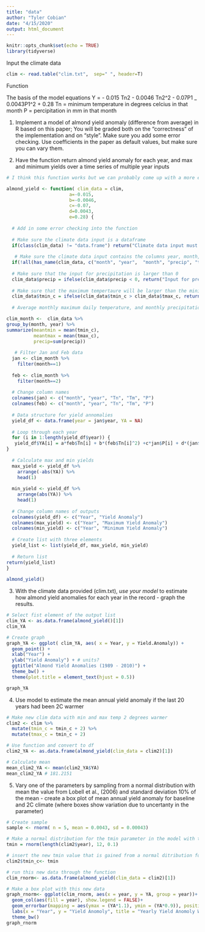 ```yaml
---
title: "data"
author: "Tyler Cobian"
date: "4/15/2020"
output: html_document
---
```


```r
knitr::opts_chunk$set(echo = TRUE)
library(tidyverse)
```

Input the climate data
```r
clim <- read.table("clim.txt",  sep=" ", header=T)
```

Function

The basis of the model equations
Y = - 0.015 Tn2 - 0.0046 Tn2^2 - 0.07P1 _ 0.0043P1^2 + 0.28
Tn = minimum temperature in degrees celcius in that month
P = percipitation in mm in that month

1. Implement a model of almond yield anomaly (difference from average) in R based on this paper; You will be graded both on the “correctness” of the implementation and on “style”.  Make sure you add some error checking. Use coefficients in the paper as default values, but make sure you can vary them. 

2. Have the function return almond yield anomaly for each year, and max and minimum yields over a time series of multiple year inputs

```r

# I think this function works but we can probably come up with a more elegant solution 

almond_yield <- function( clim_data = clim,
                       a=-0.015,
                       b=-0.0046,
                       c=-0.07,
                       d=0.0043,
                       e=0.28) {
  
  # Add in some error checking into the function
  
  # Make sure the climate data input is a dataframe
  if(class(clim_data) != "data.frame") return("Climate data input must be a data frame")
  
   # Make sure the climate data input contains the columns year, month, precip, tmin_c and tmax_c
  if(!all(has_name(clim_data, c("month", "year",  "month", "precip", "tmin_c", "tmax_c")))) return("Climate data input must contain the following columns: year, month, precip, tmin_c and tmax_c")
  
  # Make sure that the input for precipitation is larger than 0
  clim_data$precip = ifelse(clim_data$precip < 0, return("Input for precipitation must be a value larger than 0"), clim_data$precip)
  
  # Make sure that the maximum tempertaure will be larger than the minimum temperature
  clim_data$tmin_c = ifelse(clim_data$tmin_c > clim_data$tmax_c, return("Input for maximum temperature must be larger than input for minimum temperature"), clim_data$tmin_c)
  
  # Average monthly maximum daily temperature, and monthly precipitation from a data frame called clim  with columns year, month, precip and tmax_c

clim_month <-  clim_data %>%
group_by(month, year) %>%
summarize(meantmin = mean(tmin_c),
          meantmax = mean(tmax_c),
          precip=sum(precip))
  
   # Filter Jan and Feb data
  jan <- clim_month %>% 
    filter(month==1)
  
  feb <- clim_month %>% 
    filter(month==2)
  
  # Change column names
  colnames(jan) <- c("month", "year", "Tn", "Tm", "P")
  colnames(feb) <- c("month", "year", "Tn", "Tm", "P")
  
  # Data structure for yield annomalies
  yield_df <- data.frame(year = jan$year, YA = NA)
  
  # Loop through each year
  for (i in 1:length(yield_df$year)) {
   yield_df$YA[i] = a*feb$Tn[i] + b*(feb$Tn[i]^2) +c*jan$P[i] + d*(jan$P[i]^2) + e
}
  
  # Calculate max and min yields
  max_yield <- yield_df %>% 
    arrange(-abs(YA)) %>% 
    head(1)
  
  min_yield <- yield_df %>% 
    arrange(abs(YA)) %>% 
    head(1)
  
  # Change column names of outputs
  colnames(yield_df) <- c("Year", "Yield Anomaly")
  colnames(max_yield) <- c("Year", "Maximum Yield Anomaly")
  colnames(min_yield) <- c("Year", "Minimum Yield Anomaly")
  
  # Create list with three elements
  yield_list <- list(yield_df, max_yield, min_yield)
  
  # Return list
return(yield_list)
}
  
almond_yield()
```
3. With the climate data provided (clim.txt), *use your model* to estimate how almond yield anomalies for each year in the record - graph the results.

```r
# Select fist element of the output list
clim_YA <- as.data.frame(almond_yield()[1])
clim_YA

# Create graph
graph_YA <- ggplot( clim_YA, aes( x = Year, y = Yield.Anomaly)) +
  geom_point() +
  xlab("Year") +
  ylab("Yield Anomaly") + # units?
  ggtitle("Almond Yield Anomalies (1989 - 2010)") +
  theme_bw() +
  theme(plot.title = element_text(hjust = 0.5))

graph_YA
```

4. Use model to estimate the mean annual yield anomaly if the last 20 years had been 2C warmer
```r
# Make new clim data with min and max temp 2 degrees warmer
clim2 <- clim %>%
  mutate(tmin_c = tmin_c + 2) %>% 
  mutate(tmax_c = tmin_c + 2)

# Use function and convert to df
clim2_YA <- as.data.frame(almond_yield(clim_data = clim2)[1])

# Calculate mean
mean_clim2_YA <- mean(clim2_YA$YA)
mean_clim2_YA # 181.2151

```

5. Vary one of the parameters by sampling from a normal distribution with mean the value from Lobell et al., (2006) and standard deviation 10% of the mean -  create a box plot of  mean annual yield anomaly for baseline and 2C climate (where boxes show variation due to uncertanty in the parameter) 

```r
# Create sample
sample <- rnorm( n = 5, mean = 0.0043, sd = 0.00043)

```





```r

# Make a normal distribution for the tmin parameter in the model with the mean value of 4 degrees C which is the value used in the paper
tmin = rnorm(length(clim2$year), 12, 0.1)

# insert the new tmin value that is gained from a normal ditribution for tmin values in a new data frame clim3
clim2$tmin_c<- tmin

# run this new data through the function
clim_rnorm<- as.data.frame(almond_yield(clim_data = clim2)[1])

# Make a box plot with this new data
graph_rnorm<- ggplot(clim_rnorm, aes(x = year, y = YA, group = year))+
  geom_col(aes(fill = year), show.legend = FALSE)+
  geom_errorbar(mapping = aes(ymax = (YA*1.1), ymin = (YA*0.9)), position = position_dodge())+
  labs(x = "Year", y = "Yield Anomoly", title = "Yearly Yield Anomoly With a Normal Distribution of Minimum Temperature")+
  theme_bw()
graph_rnorm

```

























